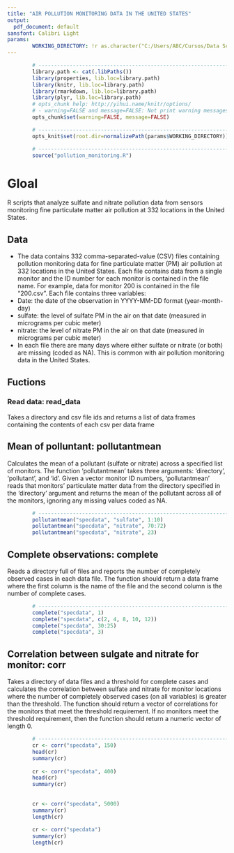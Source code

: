 ```yaml
---
title: "AIR POLLUTION MONITORING DATA IN THE UNITED STATES"
output:
  pdf_document: default
sansfont: Calibri Light
params:
        WORKING_DIRECTORY: !r as.character("C:/Users/ABC/Cursos/Data Scientists - Johns Hopkins University/WorkingDirectory_Curso/datasciencecoursera_repository/Course 2/")
---
```


```r
        # ------------------------------------------------------------------------------------------
        library.path <- cat(.libPaths())
        library(properties, lib.loc=library.path)
        library(knitr, lib.loc=library.path)
        library(rmarkdown, lib.loc=library.path)
        library(plyr, lib.loc=library.path)
        # opts_chunk help: http://yihui.name/knitr/options/
        # - warning=FALSE and message=FALSE: Not print warning messages into the PDF
        opts_chunk$set(warning=FALSE, message=FALSE)
```

```r
        # --------------------------------------------------------------
        opts_knit$set(root.dir=normalizePath(params$WORKING_DIRECTORY))
```

```r
        # --------------------------------------------------------------
        source("pollution_monitoring.R")
```



# Gloal

R scripts that analyze sulfate and nitrate pollution data from sensors monitoring fine particulate matter air pollution at 332 locations in the United States.

## Data

* The data contains 332 comma-separated-value (CSV) files containing pollution monitoring data for fine particulate matter (PM) air pollution at 332 locations in the United States. Each file contains data from a single monitor and the ID number for each monitor is contained in the file name. For example, data for monitor 200 is contained in the file "200.csv". Each file contains three variables:
* Date: the date of the observation in YYYY-MM-DD format (year-month-day)
* sulfate: the level of sulfate PM in the air on that date (measured in micrograms per cubic meter)
* nitrate: the level of nitrate PM in the air on that date (measured in micrograms per cubic meter)
* In each file there are many days where either sulfate or nitrate (or both) are missing (coded as NA). This is common with air pollution monitoring data in the United States.

## Fuctions

### Read data: read_data

Takes a directory and csv file ids and returns a list of data frames containing the contents of each csv per data frame

## Mean of polluntant: pollutantmean

Calculates the mean of a pollutant (sulfate or nitrate) across a specified list of monitors. The function 'pollutantmean' takes three arguments: 'directory', 'pollutant', and 'id'. Given a vector monitor ID numbers, 'pollutantmean' reads that monitors' particulate matter data from the directory specified in the 'directory' argument and returns the mean of the pollutant across all of the monitors, ignoring any missing values coded as NA. 

```r
        # --------------------------------------------------------------
        pollutantmean("specdata", "sulfate", 1:10)
        pollutantmean("specdata", "nitrate", 70:72)
        pollutantmean("specdata", "nitrate", 23)

```


## Complete observations: complete

Reads a directory full of files and reports the number of completely observed cases in each data file. The function should return a data frame where the first column is the name of the file and the second column is the number of complete cases. 

```r
        # --------------------------------------------------------------
        complete("specdata", 1)
        complete("specdata", c(2, 4, 8, 10, 12))
        complete("specdata", 30:25)
        complete("specdata", 3)

```

## Correlation between sulgate and nitrate for monitor: corr

Takes a directory of data files and a threshold for complete cases and calculates the correlation between sulfate and nitrate for monitor locations where the number of completely observed cases (on all variables) is greater than the threshold. The function should return a vector of correlations for the monitors that meet the threshold requirement. If no monitors meet the threshold requirement, then the function should return a numeric vector of length 0.

```r
        # --------------------------------------------------------------
        cr <- corr("specdata", 150)
        head(cr)
        summary(cr)
        
        cr <- corr("specdata", 400)
        head(cr)
        summary(cr)
        
        
        cr <- corr("specdata", 5000)
        summary(cr)
        length(cr)
        
        cr <- corr("specdata")
        summary(cr)
        length(cr)
```
        
        
